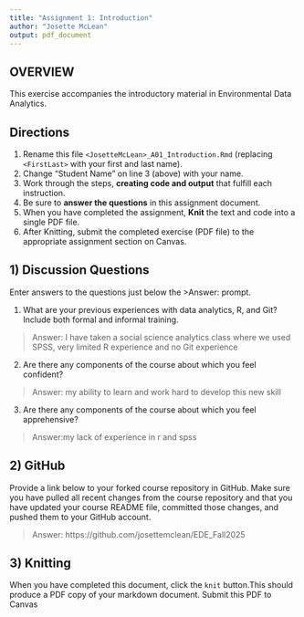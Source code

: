 ```yaml
---
title: "Assignment 1: Introduction"
author: "Josette McLean"
output: pdf_document
---
```


## OVERVIEW

This exercise accompanies the introductory material in Environmental Data Analytics. 

## Directions
1.  Rename this file `<JosetteMcLean>_A01_Introduction.Rmd` (replacing `<FirstLast>` with your first and last name).
2.  Change "Student Name" on line 3 (above) with your name.
3.  Work through the steps, **creating code and output** that fulfill each instruction.
4.  Be sure to **answer the questions** in this assignment document.
5.  When you have completed the assignment, **Knit** the text and code into a single PDF file.
6.  After Knitting, submit the completed exercise (PDF file) to the appropriate assignment section on Canvas.


## 1) Discussion Questions
Enter answers to the questions just below the >Answer: prompt.

1. What are your previous experiences with data analytics, R, and Git? Include both formal and informal training.

> Answer: I have taken a social science analytics class where we used SPSS, very limited R experience and no Git experience

2. Are there any components of the course about which you feel confident?

> Answer: my ability to learn and work hard to develop this new skill

3. Are there any components of the course about which you feel apprehensive?

> Answer:my lack of experience in r and spss 


## 2) GitHub

Provide a link below to your forked course repository in GitHub. Make sure you have pulled all recent changes from the course repository and that you have updated your course README file, committed those changes, and pushed them to your GitHub account. 

> Answer: https://github.com/josettemclean/EDE_Fall2025

## 3) Knitting
When you have completed this document, click the `knit` button.This should produce a PDF copy of your markdown document. Submit this PDF to Canvas 
